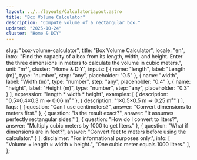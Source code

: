 ```yaml
---
layout: ../../layouts/CalculatorLayout.astro
title: "Box Volume Calculator"
description: "Compute volume of a rectangular box."
updated: "2025-10-24"
cluster: "Home & DIY"
---
```


  slug: "box-volume-calculator",
  title: "Box Volume Calculator",
  locale: "en",
  intro: "Find the capacity of a box from its length, width, and height. Enter the three dimensions in meters to calculate the volume in cubic meters.",
  unit: "m³",
  cluster: "Home & DIY",
  inputs: [
    { name: "length", label: "Length (m)", type: "number", step: "any", placeholder: "0.5" },
    { name: "width", label: "Width (m)", type: "number", step: "any", placeholder: "0.4" },
    { name: "height", label: "Height (m)", type: "number", step: "any", placeholder: "0.3" }
  ],
  expression: "length * width * height",
  examples: [
    { description: "0.5×0.4×0.3 m ⇒ 0.06 m³" },
    { description: "1×0.5×0.5 m ⇒ 0.25 m³" }
  ],
  faqs: [
    { question: "Can I use centimeters?", answer: "Convert dimensions to meters first." },
    { question: "Is the result exact?", answer: "It assumes perfectly rectangular sides." },
    { question: "How do I convert to liters?", answer: "Multiply cubic meters by 1000 to get liters." },
    { question: "What if dimensions are in feet?", answer: "Convert feet to meters before using the calculator." }
  ],
  disclaimer: "For informational purposes only.",
  info: [
    "Volume = length × width × height.",
    "One cubic meter equals 1000 liters."
  ],
};

<Calculator schema={schema} />
